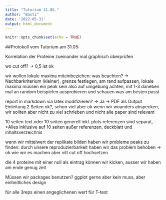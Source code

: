 ```yaml
---
title: "Tutorium 31.05."
author: "Basti"
date: '2022-05-31'
output: html_document
---
```


```r
knitr::opts_chunk$set(echo = TRUE)
```

##Protokoll vom Tutorium am 31.05:

Korrelation der Proteine zueinander mal graphisch überprüfen

wo cut off? -> 0,5 ist ok

wir wollen lokale maxima miteinbeziehen: was beachten? -> Nachbarkriterium (kleiner), grenze festlegen, am rand aufpassen, lokale maxima müssen ein peak sein also auf umgebung achten, mit 1-3 daneben mal an random beispielen ausprobieren und schauen was am besten passt

report in markdown via latex modifizieren? -> Ja -> PDF als Output
Einleitung 2 Seiten ok?, schon viel aber ok wenn wir woanders abspecken, wir sollten aber nicht zu viel schrieben und nicht alle paper sind relevant

10 seiten text oder 10 seiten generell inkl. plots
referenzen sind separat, 
->Alles inklusive auf 10 seiten außer referenzen, deckblatt und inhaltsverzeichnis

wenn wir mittelwert der replikate bilden haben wir probleme peaks zu finden:
durch unsere reproduzierbarkeit haben wir das problem behoben
-> ok wie wir es machen aber vilt cut off hochsetzen

die 4 proteine mit einer null als eintrag können wir kicken, ausser wir haben am ende genug zeit

Müssen wir packages benutzen?
ggplot gerne aber kein muss, aber einheitliches design

für alle 3reps einen angeglichenen wert für T-test

